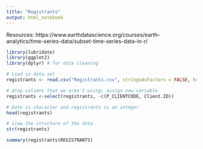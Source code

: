 ```yaml
---
title: "Registrants"
output: html_notebook
---
```

Resources:
https://www.earthdatascience.org/courses/earth-analytics/time-series-data/subset-time-series-data-in-r/


```r
library(lubridate)
library(ggplot2)
library(dplyr) # for data cleaning
```

```r
# Load in data set
registrants <- read.csv("Registrants.csv", stringsAsFactors = FALSE, header = TRUE)
```

```r
# drop columns that we aren't using; assign new variable
registrants <-select(registrants, -c(P_CLIENTCODE, Client.ID))
```

```r
# Date is character and registrants is an integer
head(registrants)
```

```r
# view the structure of the data
str(registrants)
```
```r
summary(registrants$REGISTRANTS)
```














